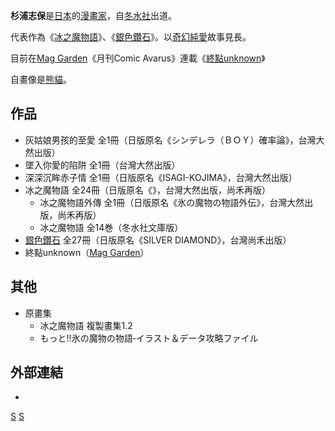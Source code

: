 '''杉浦志保'''{{BD||1月21日}}是[[日本|日本]]的[[漫畫家|漫畫家]]，自[[冬水社|冬水社]]出道。

代表作為《[[冰之魔物語|冰之魔物語]]》、《[[銀色鑽石|銀色鑽石]]》。以[[奇幻|奇幻]][[純愛|純愛]]故事見長。

目前在[[Mag_Garden|Mag Garden]]《月刊Comic Avarus》連載《[[終點unknown|終點unknown]]》

自畫像是[[熊貓|熊貓]]。

== 作品 ==
* 灰姑娘男孩的至愛 全1冊（日版原名《シンデレラ（ＢＯＹ）確率論》，台灣大然出版）
* 墜入你愛的陷阱 全1冊（台灣大然出版）
* 深深沉眸赤子情 全1冊（日版原名《ISAGI-KOJIMA》，台灣大然出版）
* 冰之魔物語 全24冊（日版原名《{{lang|ja|氷の魔物の物語}}》，台灣大然出版，尚禾再版）
** 冰之魔物語外傳 全1冊（日版原名《氷の魔物の物語外伝》，台灣大然出版，尚禾再版）
** 冰之魔物語 全14巻（冬水社文庫版）
* [[銀色鑽石|銀色鑽石]] 全27冊（日版原名《SILVER DIAMOND》，台灣尚禾出版）
* 終點unknown（[[Mag_Garden|Mag Garden]]）

== 其他 ==
* 原畫集
** 冰之魔物語  複製畫集1.2
** もっと!!氷の魔物の物語‐イラスト＆データ攻略ファイル

== 外部連結 ==
* {{Twitter|SugiuraShiho|杉浦志保}}

{{Authority control}}
{{Acg-stub}}

{{DEFAULTSORT:Sugiura Shiho}}
[[Category:日本漫畫家|S]]
[[Category:BL漫畫家|S]]